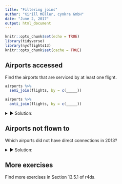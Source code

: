 ```yaml
---
title: "Filtering joins"
author: "Kirill Müller, cynkra GmbH"
date: "June 2, 2017"
output: html_document
---
```


```r
knitr::opts_chunk$set(echo = TRUE)
library(tidyverse)
library(nycflights13)
knitr::opts_chunk$set(cache = TRUE)
```

## Airports accessed

Find the airports that are serviced by at least one flight.

```r
airports %>%
  semi_join(flights, by = c(_____))

airports %>%
  anti_join(flights, by = c(_____))
```

<details>
<summary>&#x25BA; Solution:</summary>
```r
airports %>%
  semi_join(flights, by = c("faa" = "dest"))
```
</details>

## Airports not flown to

Which airports did not have direct connections in 2013?

<details>
<summary>&#x25BA; Solution:</summary>
```r
airports %>%
  anti_join(flights, by = c("faa" = "dest"))
```
</details>

## More exercises

Find more exercises in Section 13.5.1 of r4ds.
